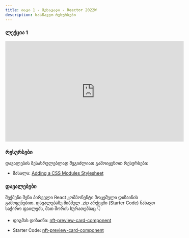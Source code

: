 ```yaml
---
title: თავი 1 - შესავალი - Reactor 2022W
description: სასწავლო რესურსები
---
```


### ლექცია 1
<iframe width="560" height="315" src="https://www.youtube.com/embed/BgNijTjQWPA?si=RAlQmFIO0pOFaheT" title="YouTube video player" frameborder="0" allow="accelerometer; autoplay; clipboard-write; encrypted-media; gyroscope; picture-in-picture; web-share" allowfullscreen></iframe>


### რესურსები
დავალების შესასრულებლად შეგიძლიათ გამოიყენოთ რესურსები:

- მასალა: [Adding a CSS Modules Stylesheet](https://create-react-app.dev/docs/adding-a-css-modules-stylesheet/)

### დავალებები

შექმენი შენი პირველი React კომპონენტი მოცემული დიზაინის გამოყენებით. დავალებაზე მიბმულ .zip არქივში (Starter Code) ნახავთ საჭირო ფაილებს, მათ შორის სურათებსაც 👇
- ფიგმას დიზაინი: [nft-preview-card-component](https://www.figma.com/file/SYFRvTvTGdCo3iTXxu2kZE/nft-preview-card-component?type=design&node-id=0-59&mode=design)

- Starter Code: [nft-preview-card-component](/zip-files/nft-preview-card-component.zip)

